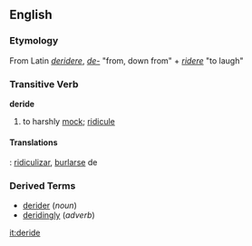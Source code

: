 == English ==
=== Etymology ===
From Latin ''[[deridere]]'', ''[[de-]]'' "from, down from" + ''[[ridere]]'' "to laugh"
=== Transitive Verb ===
'''deride'''
# to harshly [[mock]]; [[ridicule]]

==== Translations ====
{{es}} : [[ridiculizar]], [[burlarse]] de

=== Derived Terms ===
*[[derider]] (''noun'')
*[[deridingly]] (''adverb'')

[[it:deride]]